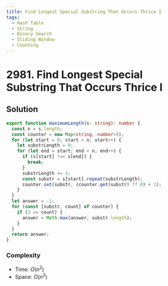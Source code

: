 ```yaml
---
title: Find Longest Special Substring That Occurs Thrice I
tags:
  - Hash Table
  - String
  - Binary Search
  - Sliding Window
  - Counting
---
```


# 2981. Find Longest Special Substring That Occurs Thrice I

<Badges>
  <LevelBadge level="medium" />
  <TopicBadge name="Hash Table" slug="hash-table" />
  <TopicBadge name="String" slug="string" />
  <TopicBadge name="Binary Search" slug="binary-search" />
  <TopicBadge name="Sliding Window" slug="sliding-window" />
  <TopicBadge name="Counting" slug="counting" />
</Badges>

## Solution

```typescript filename="solution.ts" copy
export function maximumLength(s: string): number {
  const n = s.length;
  const counter = new Map<string, number>();
  for (let start = 0; start < n; start++) {
    let substrLength = 0;
    for (let end = start; end < n; end++) {
      if (s[start] !== s[end]) {
        break;
      }
      substrLength += 1;
      const substr = s[start].repeat(substrLength);
      counter.set(substr, (counter.get(substr) ?? 0) + 1);
    }
  }
  let answer = -1;
  for (const [substr, count] of counter) {
    if (3 <= count) {
      answer = Math.max(answer, substr.length);
    }
  }
  return answer;
}
```

### Complexity

- Time: $O(n^2)$
- Space: $O(n^2)$

<ProblemLink
  codingSite="leetcode"
  href="https://leetcode.com/problems/find-longest-special-substring-that-occurs-thrice-i"
  title="Find Longest Special Substring That Occurs Thrice I"
/>
